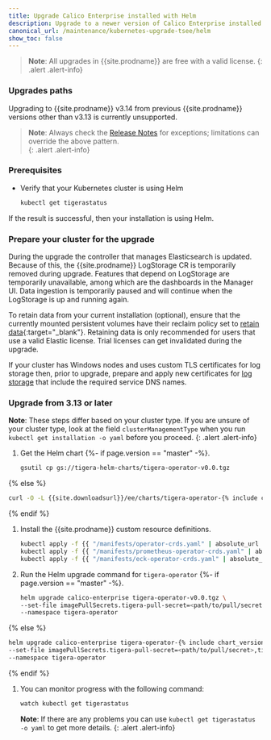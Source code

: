 ```yaml
---
title: Upgrade Calico Enterprise installed with Helm
description: Upgrade to a newer version of Calico Enterprise installed with Helm.
canonical_url: /maintenance/kubernetes-upgrade-tsee/helm
show_toc: false
---
```


>**Note**: All upgrades in {{site.prodname}} are free with a valid license.
{: .alert .alert-info}

### Upgrades paths

Upgrading to {{site.prodname}} v3.14 from previous {{site.prodname}} versions other than v3.13 is currently unsupported.

>**Note**: Always check the [Release Notes]({{site.baseurl}}/release-notes/) for exceptions; limitations can override the above pattern.  
{: .alert .alert-info}

### Prerequisites

- Verify that your Kubernetes cluster is using Helm

   ```bash
   kubectl get tigerastatus
   ```
If the result is successful, then your installation is using Helm.

### Prepare your cluster for the upgrade

During the upgrade the controller that manages Elasticsearch is updated. Because of this, the {{site.prodname}} LogStorage
CR is temporarily removed during upgrade. Features that depend on LogStorage are temporarily unavailable, among which
are the dashboards in the Manager UI. Data ingestion is temporarily paused and will continue when the LogStorage is
up and running again.

To retain data from your current installation (optional), ensure that the currently mounted persistent volumes
have their reclaim policy set to [retain data](https://kubernetes.io/docs/tasks/administer-cluster/change-pv-reclaim-policy/){:target="_blank"}.
Retaining data is only recommended for users that use a valid Elastic license. Trial licenses can get invalidated during
the upgrade.

If your cluster has Windows nodes and uses custom TLS certificates for log storage then, prior to upgrade, prepare and apply new certificates for [log storage]({{site.baseurl}}/security/comms/log-storage-tls) that include the required service DNS names.

### Upgrade from 3.13 or later

**Note**: These steps differ based on your cluster type. If you are unsure of your cluster type, look at the field `clusterManagementType` when you run `kubectl get installation -o yaml` before you proceed.
{: .alert .alert-info}

1. Get the Helm chart
{%- if page.version == "master" -%}.

   ```bash
   gsutil cp gs://tigera-helm-charts/tigera-operator-v0.0.tgz
   ```
{% else %}
   ```bash
   curl -O -L {{site.downloadsurl}}/ee/charts/tigera-operator-{% include chart_version_name %}.tgz
   ```
{% endif %}

1. Install the {{site.prodname}} custom resource definitions.

   ```bash
   kubectl apply -f {{ "/manifests/operator-crds.yaml" | absolute_url }}
   kubectl apply -f {{ "/manifests/prometheus-operator-crds.yaml" | absolute_url }}
   kubectl apply -f {{ "/manifests/eck-operator-crds.yaml" | absolute_url }}
   ```

1. Run the Helm upgrade command for `tigera-operator`
{%- if page.version == "master" -%}.

   ```bash
   helm upgrade calico-enterprise tigera-operator-v0.0.tgz \
   --set-file imagePullSecrets.tigera-pull-secret=<path/to/pull/secret>,tigera-prometheus-operator.imagePullSecrets.tigera-pull-secret=<path/to/pull/secret> \
   --namespace tigera-operator
   ```
{% else %}
   ```bash
   helm upgrade calico-enterprise tigera-operator-{% include chart_version_name %}.tgz \
   --set-file imagePullSecrets.tigera-pull-secret=<path/to/pull/secret>,tigera-prometheus-operator.imagePullSecrets.tigera-pull-secret=<path/to/pull/secret> \
   --namespace tigera-operator
   ```
{% endif %}

1. You can monitor progress with the following command:

   ```bash
   watch kubectl get tigerastatus
   ```

    **Note**: If there are any problems you can use `kubectl get tigerastatus -o yaml` to get more details.
    {: .alert .alert-info}
